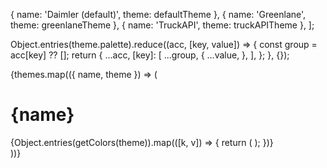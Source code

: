 



<Meta title='Foundations/Palette' />

  { name: 'Daimler (default)', theme: defaultTheme },
  { name: 'Greenlane', theme: greenlaneTheme },
  { name: 'TruckAPI', theme: truckAPITheme },
];

  Object.entries(theme.palette).reduce((acc, [key, value]) => {
    const group = acc[key] ?? [];
    return {
      ...acc,
      [key]: [
        ...group,
        {
          ...value,
        },
      ],
    };
  }, {});

<div>
  {themes.map(({ name, theme }) => (
    <div key={name}>
      <h1>{name}</h1>
      <div style={{ background: '#eeeeee', padding: '20px' }}>
        <ThemeProvider theme={theme}>
          <ColorPalette>
            {Object.entries(getColors(theme)).map(([k, v]) => {
              return (
                <ColorItem key={k} title={k} colors={Object.assign({}, ...v)} />
              );
            })}
          </ColorPalette>
        </ThemeProvider>
      </div>
    </div>
  ))}
</div>
